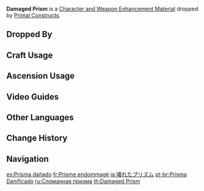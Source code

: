 {{Item Infobox
|id          = 112071
|image       = Item Damaged Prism.png
|type        = Character and Weapon Enhancement Materials
|group       = Primal Construct Prisms
|group2      = Elite Enemy Drops
|invCategory = Character Development Items
|quality     = 2
|description = A damaged component obtained from defeating a Primal Construct.<br />These uniquely-shaped machines are the eternal sentinels of the desert ruins, and they possess the power to pierce the mountains and reshape rocks. The same principles that power many mysterious devices above and beneath the earth also power these machines.
|source1     = Dropped by [[Primal Constructs]]
}}
'''Damaged Prism''' is a [[Character and Weapon Enhancement Material]] dropped by [[Primal Constructs]].

==Dropped By==
{{Dropped By}}

==Craft Usage==
{{Craft Usage}}

==Ascension Usage==
{{Ascension Usage}}
<!--
==Video Guides==
{{EVT
|video1   = 
|caption1 = 
}}-->
==Video Guides==
{{EVT
|video1   = https://youtu.be/rc3esCaGpjg
|caption1 = Turbid Prism (Primal Construct): Quick & Easy Farming Location
}}

==Other Languages==
{{Other Languages
|en      = Damaged Prism
|zhs     = 破缺棱晶
|zhs_rm  = Pòquē Léngjīng
|zht     = 破缺稜晶
|zht_rm  = Pòquē Léngjīng
|zh_tl   = Damaged Prism
|ja      = 壊れたプリズム
|ja_rm   = Kowareta Purizumu
|ja_tl   = Damaged Prism
|ko      = 파손된 결정
|ko_rm   = Pasondoen Gyeoljeong
|ko_tl   = Damaged Crystal
|es      = Prisma dañado
|es_tl   = Damaged Prism
|fr      = Prisme endommagé
|fr_tl   = Damaged Prism
|ru      = Сломанная призма
|ru_tl   = Broken Prism
|th      = Damaged Prism
|vi      = Lăng Kính Hỏng Hóc
|vi_tl   = 
|de      = Zerbrochenes Prisma
|de_tl   = Shattered Prism
|id      = Damaged Prism
|pt      = Prisma Danificado
|pt_tl   = 
|tr      = Hasarlı Prizma
|tr_tl   = 
|it      = Prisma danneggiato
|it_tl   = Damaged Prism
}}

==Change History==
{{Change History|3.1}}

==Navigation==
{{Development Item Navbox|Character and Weapon Enhancement Materials}}

[[es:Prisma dañado]]
[[fr:Prisme endommagé]]
[[ja:壊れたプリズム]]
[[pt-br:Prisma Danificado]]
[[ru:Сломанная призма]]
[[th:Damaged Prism]]